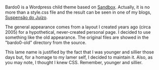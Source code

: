 Bardo0 is a Wordpress child theme based on [[http://www.plaintxt.org/#sandbox|Sandbox]]. Actually, it is no more than a style.css file and the result can be seen in one of my blogs, [[http://suspensao.blog.br/juizo|Suspensão do Juízo]].

{{http://i.imgur.com/VEsVC.png|A screenshot}}

The general appearance comes from a layout I created years ago (circa 2005) for a hypothetical, never-created personal page. I decided to use something like the old appearance. The original files are showed in the "bardo0-old" directory from the source.

This lame name is justified by the fact that I was younger and sillier those days but, for a homage to my lamer self, I decided to maintain it. Also, as you may note, I thought I knew CSS. Remember, younger and sillier.